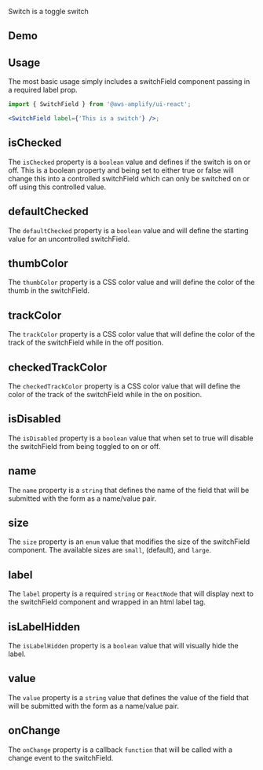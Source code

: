 
Switch is a toggle switch

## Demo

<SwitchDemo />

## Usage

The most basic usage simply includes a switchField component passing in a required label prop.

```jsx
import { SwitchField } from '@aws-amplify/ui-react';

<SwitchField label={'This is a switch'} />;
```

<Example>
  <SwitchField label={'This is a switch'} />
</Example>

## isChecked

The `isChecked` property is a `boolean` value and defines if the switch is on or off. This is a boolean property and being set to either true or false will change this into a controlled switchField which can only be switched on or off using this controlled value.

## defaultChecked

The `defaultChecked` property is a `boolean` value and will define the starting value for an uncontrolled switchField.

## thumbColor

The `thumbColor` property is a CSS color value and will define the color of the thumb in the switchField.

## trackColor

The `trackColor` property is a CSS color value that will define the color of the track of the switchField while in the off position.

## checkedTrackColor

The `checkedTrackColor` property is a CSS color value that will define the color of the track of the switchField while in the on position.

## isDisabled

The `isDisabled` property is a `boolean` value that when set to true will disable the switchField from being toggled to on or off.

## name

The `name` property is a `string` that defines the name of the field that will be submitted with the form as a name/value pair.

## size

The `size` property is an `enum` value that modifies the size of the switchField component. The available sizes are `small`, (default), and `large`.

## label

The `label` property is a required `string` or `ReactNode` that will display next to the switchField component and wrapped in an html label tag.

## isLabelHidden

The `isLabelHidden` property is a `boolean` value that will visually hide the label.

## value

The `value` property is a `string` value that defines the value of the field that will be submitted with the form as a name/value pair.

## onChange

The `onChange` property is a callback `function` that will be called with a change event to the switchField.
